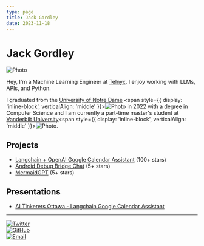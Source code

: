 ```yaml
---
type: page
title: Jack Gordley
date: 2023-11-18
---
```


# Jack Gordley



<Image
  src="/images/jack_forest.jpg"
  alt="Photo"
  width={250}
  height={200}
  priority
  className="next-image"
/>

Hey, I'm a Machine Learning Engineer at [Telnyx](https://telnyx.com/). I enjoy working with LLMs, APIs, and Python. 

I graduated from the [University of Notre Dame](https://www.nd.edu/) <span style={{ display: 'inline-block', verticalAlign: 'middle' }}><Image src="/images/nd.png" alt="Photo" width={25} height={25} className="next-image" /></span> in 2022 with a degree in Computer Science and I am currently a part-time master's student at [Vanderbilt University](https://www.vanderbilt.edu/)<span style={{ display: 'inline-block', verticalAlign: 'middle' }}><Image src="/images/vanderbilt.png" alt="Photo" width={35} height={25} className="next-image" /></span>.

## Projects

- [Langchain + OpenAI Google Calendar Assistant](https://github.com/jgordley/GoogleCalendarAssistant) (100+ stars)
- [Android Debug Bridge Chat](https://github.com/jgordley/chat-adb) (5+ stars)
- [MermaidGPT](https://github.com/jgordley/MermaidGPT) (5+ stars)

## Presentations

- [AI Tinkerers Ottawa - Langchain Google Calendar Assistant](https://www.youtube.com/watch?v=xQrC6KSozoU)
---

<div style={{ display: 'flex', alignItems: 'center', justifyContent: 'space-evenly', gap: '20px' }}>
  <div style={{ display: 'flex', alignItems: 'center' }}>
    <a href="https://twitter.com/jackgordley" target="_blank" rel="noopener noreferrer">
      <img src="/images/twitter.svg" alt="Twitter" style={{ width: '40px', height: '40px' }} />
    </a>
  </div>
  <div style={{ display: 'flex', alignItems: 'center' }}>
    <a href="https://github.com/jgordley" target="_blank" rel="noopener noreferrer">
      <img src="/images/github.svg" alt="GitHub" style={{ width: '40px', height: '40px' }} />
    </a>
  </div>
  <div style={{ display: 'flex', alignItems: 'center' }}>
    <a href="mailto:john.gordley@vanderbilt.edu" target="_blank" rel="noopener noreferrer">
      <img src="/images/email.svg" alt="Email" style={{ width: '40px', height: '40px' }} />
    </a>
  </div>
</div>

